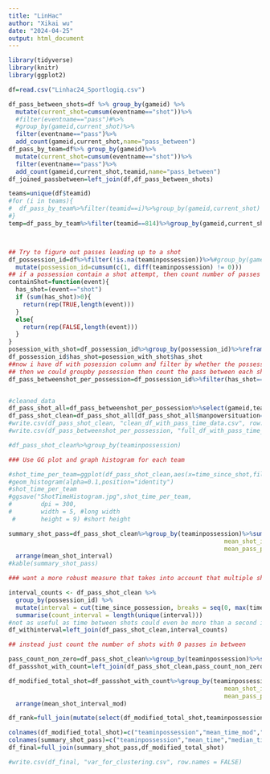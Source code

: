 ---
title: "LinHac"
author: "Xikai wu"
date: "2024-04-25"
output: html_document
---

```{r setup, include=FALSE}
library(tidyverse)
library(knitr)
library(ggplot2)
```

```{r}
df=read.csv("Linhac24_Sportlogiq.csv")
```

```{r}
df_pass_between_shots=df %>% group_by(gameid) %>%
  mutate(current_shot=cumsum(eventname=="shot"))%>%
  #filter(eventname=="pass")#%>%
  #group_by(gameid,current_shot)%>%
  filter(eventname=="pass")%>%
  add_count(gameid,current_shot,name="pass_between")
df_pass_by_team=df%>% group_by(gameid)%>%
  mutate(current_shot=cumsum(eventname=="shot"))%>%
  filter(eventname=="pass")%>%
  add_count(gameid,current_shot,teamid,name="pass_between")
df_joined_passbetween=left_join(df,df_pass_between_shots)
```

```{r}
teams=unique(df$teamid)
#for (i in teams){
#  df_pass_by_team%>%filter(teamid==i)%>%group_by(gameid,current_shot)
#}
temp=df_pass_by_team%>%filter(teamid==814)%>%group_by(gameid,current_shot)%>%summarize(pass_count=pass_between[1],teamid=teamid[1])



## Try to figure out passes leading up to a shot
df_possession_id=df%>%filter(!is.na(teaminpossession))%>%#group_by(gameid)%>% add group by gameid for per game
  mutate(possession_id=cumsum(c(1, diff(teaminpossession) != 0)))
## if a possession contain a shot attempt, then count number of passes within the posession that leads up to the shot
containShot=function(event){
  has_shot=(event=="shot")
  if (sum(has_shot)>0){
    return(rep(TRUE,length(event)))
  }
  else{
    return(rep(FALSE,length(event)))
  }
}
posession_with_shot=df_possession_id%>%group_by(possession_id)%>%reframe(has_shot=containShot(eventname))
df_possession_id$has_shot=posession_with_shot$has_shot
##now i have df with posession column and filter by whether the possession contains a shot
## then we could groupby possession then count the pass between each shot.
df_pass_betweenshot_per_possession=df_possession_id%>%filter(has_shot==T)%>%group_by(possession_id)%>%mutate(pass_count=cumsum(eventname=="pass"),time_since_possession=compiledgametime-compiledgametime[1])%>%filter(eventname=="shot")%>%mutate(passes_between_shots = pass_count - lag(pass_count, default =0),time_since_shot=time_since_possession-lag(time_since_possession,default=0))


#cleaned_data
df_pass_shot_all=df_pass_betweenshot_per_possession%>%select(gameid,teaminpossession,possession_id,eventname,outcome,pass_count,passes_between_shots,time_since_possession,time_since_shot,manpowersituation)%>%mutate(teaminpossession=factor(teaminpossession))
df_pass_shot_clean=df_pass_shot_all[df_pass_shot_all$manpowersituation=="evenStrength",]
#write.csv(df_pass_shot_clean, "clean_df_with_pass_time_data.csv", row.names = FALSE)
#write.csv(df_pass_betweenshot_per_possession, "full_df_with_pass_time_data.csv", row.names = FALSE)

#df_pass_shot_clean%>%group_by(teaminpossession)

### Use GG plot and graph histogram for each team

#shot_time_per_team=ggplot(df_pass_shot_clean,aes(x=time_since_shot,fill=teaminpossession))+
#geom_histogram(alpha=0.1,position="identity")
#shot_time_per_team
#ggsave("ShotTimeHistogram.jpg",shot_time_per_team, 
#        dpi = 300, 
#        width = 5, #long width
 #       height = 9) #short height

summary_shot_pass=df_pass_shot_clean%>%group_by(teaminpossession)%>%summarize(teaminpossession=teaminpossession[1],
                                                            mean_shot_interval=mean(time_since_shot),median_shot_interval=median(time_since_shot),
                                                            mean_pass_per_shot=mean(passes_between_shots),median_pass_per_shot=median(passes_between_shots))%>%
  arrange(mean_shot_interval)
#kable(summary_shot_pass)

### want a more robust measure that takes into account that multiple shots will be taken in quick succession so that the mean shot interval could be 

interval_counts <- df_pass_shot_clean %>%
  group_by(possession_id) %>%
  mutate(interval = cut(time_since_possession, breaks = seq(0, max(time_since_possession) + 0.5, by = 0.5))) %>%
  summarise(count_interval = length(unique(interval)))
#not as useful as time between shots could even be more than a second if even if theres no pass between
df_withinterval=left_join(df_pass_shot_clean,interval_counts)

## instead just count the number of shots with 0 passes in between

pass_count_non_zero=df_pass_shot_clean%>%group_by(teaminpossession)%>%summarize(count_with_pass=sum(passes_between_shots!=0))
df_passshot_with_count=left_join(df_pass_shot_clean,pass_count_non_zero,by = join_by(teaminpossession))

df_modified_total_shot=df_passshot_with_count%>%group_by(teaminpossession)%>%summarize(teaminpossession=teaminpossession[1],
                                                            mean_shot_interval_mod=sum(time_since_shot)/count_with_pass[1],median_shot_interval=median(time_since_shot),
                                                            mean_pass_per_shot=sum(passes_between_shots)/count_with_pass[1],median_pass_per_shot=median(passes_between_shots),count=count_with_pass[1])%>%
  arrange(mean_shot_interval_mod)

df_rank=full_join(mutate(select(df_modified_total_shot,teaminpossession,mean_shot_interval_mod),rank_modified=rank(mean_shot_interval_mod)),mutate(select(summary_shot_pass,teaminpossession,mean_shot_interval),rank=rank(mean_shot_interval)),by = join_by(teaminpossession))

colnames(df_modified_total_shot)=c("teaminpossession","mean_time_mod","median_time_mod","mean_pass_mod","median_pass_mod","zero_pass_shot_count")
colnames(summary_shot_pass)=c("teaminpossession","mean_time","median_time","mean_pass","median_pass")
df_final=full_join(summary_shot_pass,df_modified_total_shot)

#write.csv(df_final, "var_for_clustering.csv", row.names = FALSE)
```
